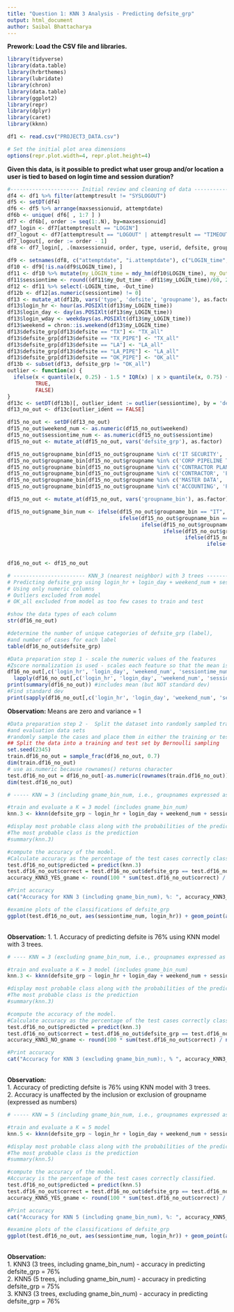 ```yaml
---
title: "Question 1: KNN 3 Analysis - Predicting defsite_grp"
output: html_document
author: Saibal Bhattacharya
---
```


**Prework: Load the CSV file and libraries.**  
```r
library(tidyverse)
library(data.table)
library(hrbrthemes)
library(lubridate)
library(chron)
library(data.table)
library(ggplot2)
library(repr)
library(dplyr)
library(caret)
library(kknn)

df1 <- read.csv("PROJECT3_DATA.csv")

# Set the initial plot area dimensions
options(repr.plot.width=4, repr.plot.height=4)
```

**Given this data, is it possible to predict what user group and/or location a user is tied to based on login time and session duration?**  

```r
#---------------------- Initial review and cleaning of data -----------------------------
df4 <- df1 %>% filter(attemptresult != "SYSLOGOUT")
df5 <- setDT(df4)
df6 <- df5 %>% arrange(maxsessionuid, attemptdate)
df6b <- unique( df6[ , 1:7 ] )
df7 <- df6b[, order := seq(1:.N), by=maxsessionuid]
df7_login <- df7[attemptresult == "LOGIN"]
df7_logout <- df7[attemptresult == "LOGOUT" | attemptresult == "TIMEOUT" | attemptresult == "RESTART"]
df7_logout[, order := order - 1]
df8 <- df7_login[, .(maxsessionuid, order, type, userid, defsite, groupname, attemptdate)][df7_logout[, .(maxsessionuid, order, type, userid, defsite, groupname, attemptdate)], 
                                                                                           on=c("maxsessionuid", "order", "type", "userid", "defsite", "groupname"), nomatch=NA]
df9 <- setnames(df8, c("attemptdate", "i.attemptdate"), c("LOGIN_time", "Out_time"))
df10 <- df9[!is.na(df9$LOGIN_time), ]
df11 <- df10 %>% mutate(my_LOGIN_time = mdy_hm(df10$LOGIN_time), my_Out_time = mdy_hm(df10$Out_time))
df11$sessiontime <- round((df11$my_Out_time - df11$my_LOGIN_time)/60, 2)
df12 <- df11 %>% select(-LOGIN_time, -Out_time)
df12b <- df12[as.numeric(sessiontime) != 0]
df13 <- mutate_at(df12b, vars('type', 'defsite', 'groupname'), as.factor)
df13$login_hr <- hour(as.POSIXlt(df13$my_LOGIN_time))
df13$login_day <- day(as.POSIXlt(df13$my_LOGIN_time))
df13$login_wday <- weekdays(as.POSIXlt(df13$my_LOGIN_time))
df13$weekend = chron::is.weekend(df13$my_LOGIN_time)
df13$defsite_grp[df13$defsite == "TX"] <- "TX_all"
df13$defsite_grp[df13$defsite == "TX_PIPE"] <- "TX_all"
df13$defsite_grp[df13$defsite == "LA"] <- "LA_all"
df13$defsite_grp[df13$defsite == "LA_PIPE"] <- "LA_all"
df13$defsite_grp[df13$defsite == "OK_PIPE"] <- "OK_all"
df13b <- subset(df13, defsite_grp != "OK_all")
outlier <- function(x) {
  ifelse(x < quantile(x, 0.25) - 1.5 * IQR(x) | x > quantile(x, 0.75) + 1.5 * IQR(x), 
         TRUE, 
         FALSE)
}
df13c <- setDT(df13b)[, outlier_ident := outlier(sessiontime), by = 'defsite_grp']
df13_no_out <- df13c[outlier_ident == FALSE]

df15_no_out <- setDF(df13_no_out)
df15_no_out$weekend_num <- as.numeric(df15_no_out$weekend)
df15_no_out$sessiontime_num <- as.numeric(df15_no_out$sessiontime)
df15_no_out <- mutate_at(df15_no_out, vars('defsite_grp'), as.factor)

df15_no_out$groupname_bin[df15_no_out$groupname %in% c('IT SECURITY', 'IT ADMINISTRATOR', 'IT ANALYST')] <- 'IT'
df15_no_out$groupname_bin[df15_no_out$groupname %in% c('CORP PIPELINE TECH SUPPORT', 'PIPELINE FIELD MGMT','PIPELINE TECHNICIAN')] <- 'PIPELINE'
df15_no_out$groupname_bin[df15_no_out$groupname %in% c('CONTRACTOR PLANNER', 'PLANNER' , 'SCHEDULER')] <- 'PLANNING'
df15_no_out$groupname_bin[df15_no_out$groupname %in% c('CONTRACTOR', 'ENGINEER', 'QUICK REPORTING USER')] <- 'OPERATIONS'
df15_no_out$groupname_bin[df15_no_out$groupname %in% c('MASTER DATA', 'MAINTENANCE TECHNICIAN', 'CONTRACTOR TECHNICIAN', 'MAINTENANCE SUPERVISOR', 'CONTRACTOR SUPERVISOR')] <- 'MAINTENANCE'
df15_no_out$groupname_bin[df15_no_out$groupname %in% c('ACCOUNTING', 'PURCHASING MANAGER', 'SUPPLY CHAIN', 'STOREROOM MANAGER', 'STOREROOM CLERK', 'SENIOR STOREROOM CLERK')] <- 'SUPPLY CHAIN'

df15_no_out <- mutate_at(df15_no_out, vars('groupname_bin'), as.factor)

df15_no_out$gname_bin_num <- ifelse(df15_no_out$groupname_bin == "IT", 1,
                                    ifelse(df15_no_out$groupname_bin == "MAINTENANCE", 2,
                                           ifelse(df15_no_out$groupname_bin == "OPERATIONS", 3,
                                                  ifelse(df15_no_out$groupname_bin == "PIPELINE", 4,
                                                         ifelse(df15_no_out$groupname_bin == "PLANNING", 5,
                                                                ifelse(df15_no_out$groupname_bin == "SUPPLY CHAIN", 6,
                                                                       NA ))))))

df16_no_out <- df15_no_out

```

```r
# ----------------------- KNN_3 (nearest neighbor) with 3 trees --------------
# Predicting defsite_grp using login_hr + login_day + weekend_num + sessiontime_num + gname_bin_num 
# Using only numeric columns
# Outliers excluded from model
# OK_all excluded from model as too few cases to train and test

#show the data types of each column
str(df16_no_out)

#determine the number of unique categories of defsite_grp (label), 
#and number of cases for each label 
table(df16_no_out$defsite_grp)

#Data preparation step 1 - scale the numeric values of the features
#Zscore normalization is used - scales each feature so that the mean is 0 and the variance is 1.0
df16_no_out[,c('login_hr', 'login_day', 'weekend_num', 'sessiontime_num', 'gname_bin_num')] = 
  lapply(df16_no_out[,c('login_hr', 'login_day', 'weekend_num', 'sessiontime_num', 'gname_bin_num')], scale)
print(summary(df16_no_out)) #includes mean (but NOT standard dev)
#Find standard dev
print(sapply(df16_no_out[,c('login_hr', 'login_day', 'weekend_num', 'sessiontime_num', 'gname_bin_num')], sd))

```
**Observation: **
Means are zero and variance = 1

```r
#Data preparation step 2 -  Split the dataset into randomly sampled training and evaluation data sets
#and evaluation data sets
#randomly sample the cases and place them in either the training or test data frame
## Split the data into a training and test set by Bernoulli sampling
set.seed(2345)
train.df16_no_out = sample_frac(df16_no_out, 0.7)
dim(train.df16_no_out)
# use as.numeric because rownames() returns character
test.df16_no_out = df16_no_out[-as.numeric(rownames(train.df16_no_out)),] 
dim(test.df16_no_out)

# ----- KNN = 3 (including gname_bin_num, i.e., groupnames expressed as numbers) ------

#train and evaluate a K = 3 model (includes gname_bin_num)
knn.3 <- kknn(defsite_grp ~ login_hr + login_day + weekend_num + sessiontime_num, gname_bin_num, train = train.df16_no_out, test = test.df16_no_out, k=3)

#display most probable class along with the probabilities of the prediction for each class. 
#The most probable class is the prediction
#summary(knn.3)

#compute the accuracy of the model. 
#Calculate accuracy as the percentage of the test cases correctly classified.
test.df16_no_out$predicted = predict(knn.3)
test.df16_no_out$correct = test.df16_no_out$defsite_grp == test.df16_no_out$predicted
accuracy_KNN3_YES_gname <- round(100 * sum(test.df16_no_out$correct) / nrow(test.df16_no_out))

#Print accuracy
cat("Accuracy for KNN 3 (including gname_bin_num), %: ", accuracy_KNN3_YES_gname)

#examine plots of the classifications of defsite_grp
ggplot(test.df16_no_out, aes(sessiontime_num, login_hr)) + geom_point(aes(color = predicted, shape = correct))

```
<br>
**Observation:**
1. 1. Accuracy of predicting defsite is 76% using KNN model with 3 trees.
```r
# ---- KNN = 3 (excluding gname_bin_num, i.e., groupnames expressed as numbers)-------

#train and evaluate a K = 3 model (includes gname_bin_num)
knn.3 <- kknn(defsite_grp ~ login_hr + login_day + weekend_num + sessiontime_num, train = train.df16_no_out, test = test.df16_no_out, k=3)

#display most probable class along with the probabilities of the prediction for each class. 
#The most probable class is the prediction
#summary(knn.3)

#compute the accuracy of the model. 
#Calculate accuracy as the percentage of the test cases correctly classified.
test.df16_no_out$predicted = predict(knn.3)
test.df16_no_out$correct = test.df16_no_out$defsite_grp == test.df16_no_out$predicted
accuracy_KNN3_NO_gname <- round(100 * sum(test.df16_no_out$correct) / nrow(test.df16_no_out))

#Print accuracy
cat("Accuracy for KNN 3 (excluding gname_bin_num):, % ", accuracy_KNN3_NO_gname)

```
<br>
**Observation:**  
1. Accuracy of predicting defsite is 76% using KNN model with 3 trees.  
2. Accuracy is unaffected by the inclusion or exclusion of groupname (expressed as numbers)

```r
# ----- KNN = 5 (including gname_bin_num, i.e., groupnames expressed as numbers) ------

#train and evaluate a K = 5 model
knn.5 <- kknn(defsite_grp ~ login_hr + login_day + weekend_num + sessiontime_num, gname_bin_num, train = train.df16_no_out, test = test.df16_no_out, k=5)

#display most probable class along with the probabilities of the prediction for each class. 
#The most probable class is the prediction
#summary(knn.5)

#compute the accuracy of the model. 
#Accuracy is the percentage of the test cases correctly classified.
test.df16_no_out$predicted = predict(knn.5)
test.df16_no_out$correct = test.df16_no_out$defsite_grp == test.df16_no_out$predicted
accuracy_KNN5_YES_gname <- round(100 * sum(test.df16_no_out$correct) / nrow(test.df16_no_out))

#Print accuracy
cat("Accuracy for KNN 5 (including gname_bin_num), %: ", accuracy_KNN5_YES_gname)

#examine plots of the classifications of defsite_grp
ggplot(test.df16_no_out, aes(sessiontime_num, login_hr)) + geom_point(aes(color = predicted, shape = correct))

```
<br>
**Observation:**  
1. KNN3 (3 trees, including gname_bin_num) - accuracy in predicting defsite_grp = 76%  
2. KNN5 (5 trees, including gname_bin_num) - accuracy in predicting defsite_grp = 75%  
3. KNN3 (3 trees, excluding gname_bin_num) - accuracy in predicting defsite_grp = 76%


